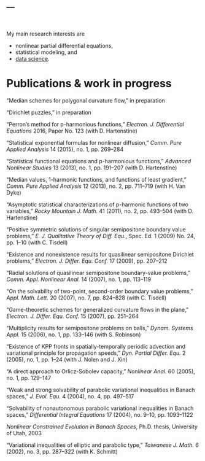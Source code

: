 ---
---

<br>

My main research interests are

- nonlinear partial differential equations,
- statistical modeling, and
- [data science](c4ideas.html).

# Publications & work in progress

"Median schemes for polygonal curvature flow," in preparation

"Dirichlet puzzles," in preparation 

"Perron’s method for p-harmonious functions," *Electron. J. Differential Equations* 2016, 
Paper No. 123 (with D. Hartenstine)

“Statistical exponential formulas for nonlinear diffusion,” *Comm. Pure Applied Analysis* 14 (2015), 
no. 1, pp. 269--284

“Statistical functional equations and p-harmonious functions,” *Advanced Nonlinear Studies* 13 
(2013), no. 1, pp. 191--207 (with D. Hartenstine)

“Median values, 1-harmonic functions, and functions of least gradient,” *Comm. Pure Applied Analysis* 
12 (2013), no. 2, pp. 711--719 (with H. Van Dyke)

“Asymptotic statistical characterizations of p-harmonic functions of two variables,” 
*Rocky Mountain J. Math.* 41 (2011), no. 2, pp. 493--504 (with D. Hartenstine)

“Positive symmetric solutions of singular semipositone boundary value problems,” 
*E. J. Qualitative Theory of Diff. Equ.*, Spec. Ed. 1 (2009) No. 24, pp. 1--10 (with C. Tisdell)

“Existence and nonexistence results for quasilinear semipositone Dirichlet problems,” 
*Electron. J. Differ. Equ. Conf.* 17 (2009), pp. 207--212

“Radial solutions of quasilinear semipositone boundary-value problems,” *Comm. Appl. Nonlinear Anal.* 14 
(2007), no. 1, pp. 113--119

“On the solvability of two-point, second-order boundary value problems,” *Appl. Math. Lett.* 20
(2007), no. 7, pp. 824--828 (with C. Tisdell)

“Game-theoretic schemes for generalized curvature flows in the plane," 
*Electron. J. Differ. Equ. Conf.* 15 (2007), pp. 251--264 

“Multiplicity results for semipositone problems on balls," *Dynam. Systems Appl.* 15 (2006), no. 1,
pp. 133--146 (with S. Robinson)

“Existence of KPP fronts in spatially-temporally periodic advection and variational principle for
propagation speeds,” *Dyn. Partial Differ. Equ.* 2 (2005), no. 1, pp. 1--24 (with J. Nolen and J. Xin)

“A direct approach to Orlicz-Sobolev capacity," *Nonlinear Anal.* 60 (2005), no. 1, pp. 129--147

“Weak and strong solvability of parabolic variational inequalities in Banach spaces," *J. Evol. Equ.*
4 (2004), no. 4, pp. 497--517

“Solvability of nonautonomous parabolic variational inequalities in Banach spaces," 
*Differential Integral Equations* 17 (2004), no. 9-10, pp. 1093--1122

*Nonlinear Constrained Evolution in Banach Spaces*, Ph.D. thesis, University of Utah, 2003

“Variational inequalities of elliptic and parabolic type," *Taiwanese J. Math.* 6 (2002), no. 3, 
pp. 287--322 (with K. Schmitt)